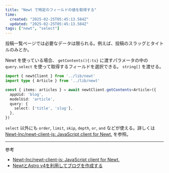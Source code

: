 ```yaml
---
title: "Newt で特定のフィールドの値を取得する"
time:
  created: "2025-02-25T05:45:13.584Z"
  updated: "2025-02-25T05:45:13.584Z"
tags: ["newt", "select"]
---
```


投稿一覧ページでは必要なデータは限られる。例えば、投稿のスラッグとタイトルのみとか。

Newt を使っている場合、 `getContents(){:ts}` に渡すパラメータの中の `query.select` を使って取得するフィールドを選択できる。 `string[]` を渡せる。

```ts {8}
import { newtClient } from '../lib/newt'
import type { Article } from '../lib/newt'

const { items: articles } = await newtClient.getContents<Article>({
  appUid: 'blog',
  modelUid: 'article',
  query: {
    select: ['title', 'slug'],
  },
})
```

`select` 以外にも `order`, `limit`, `skip`, `depth`, `or`, `and` などが使える。詳しくは [Newt-Inc/newt-client-js: JavaScript client for Newt.](https://github.com/Newt-Inc/newt-client-js#get-contents) を参照。

---

参考

- [Newt-Inc/newt-client-js: JavaScript client for Newt.](https://github.com/Newt-Inc/newt-client-js#get-contents)
- [NewtとAstro v4を利用してブログを作成する](https://www.newt.so/docs/tutorials/get-contents-in-astro#4-3.%20%E6%8A%95%E7%A8%BF%E4%B8%80%E8%A6%A7%E3%81%AE%E5%8F%96%E5%BE%97%E3%83%A1%E3%82%BD%E3%83%83%E3%83%89%E3%82%92%E4%BD%9C%E6%88%90%E3%81%99%E3%82%8B)
